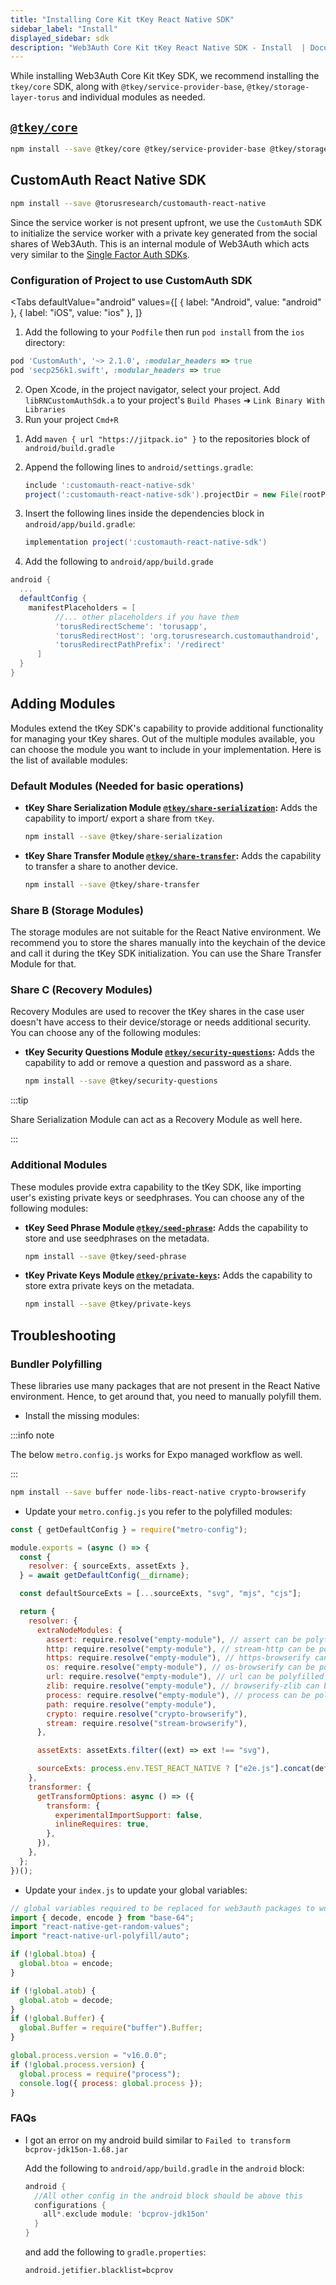 ```yaml
---
title: "Installing Core Kit tKey React Native SDK"
sidebar_label: "Install"
displayed_sidebar: sdk
description: "Web3Auth Core Kit tKey React Native SDK - Install  | Documentation - Web3Auth"
---
```



While installing Web3Auth Core Kit tKey SDK, we recommend installing the `tkey/core` SDK, along with `@tkey/service-provider-base`,
`@tkey/storage-layer-torus` and individual modules as needed.

## [`@tkey/core`](https://www.npmjs.com/package/@tkey/core)

```bash npm2yarn
npm install --save @tkey/core @tkey/service-provider-base @tkey/storage-layer-torus
```

## CustomAuth React Native SDK

```bash npm2yarn
npm install --save @torusresearch/customauth-react-native
```

Since the service worker is not present upfront, we use the `CustomAuth` SDK to initialize the service worker with a private key generated from the
social shares of Web3Auth. This is an internal module of Web3Auth which acts very similar to the [Single Factor Auth SDKs](/sdk/core-kit/sfa-web/).

### Configuration of Project to use CustomAuth SDK

<Tabs
  defaultValue="android"
  values={[
    { label: "Android", value: "android" },
    { label: "iOS", value: "ios" },
  ]}
>

<TabItem value="ios">

1. Add the following to your `Podfile` then run `pod install` from the `ios` directory:

```ruby
pod 'CustomAuth', '~> 2.1.0', :modular_headers => true
pod 'secp256k1.swift', :modular_headers => true
```

2. Open Xcode, in the project navigator, select your project. Add `libRNCustomAuthSdk.a` to your project's `Build Phases` ➜
   `Link Binary With Libraries`
3. Run your project `Cmd+R`

</TabItem>

<TabItem value="android">

1. Add `maven { url "https://jitpack.io" }` to the repositories block of `android/build.gradle`
2. Append the following lines to `android/settings.gradle`:

   ```groovy
   include ':customauth-react-native-sdk'
   project(':customauth-react-native-sdk').projectDir = new File(rootProject.projectDir, '../node_modules/@toruslabs/customauth-react-native-sdk/android')
   ```

3. Insert the following lines inside the dependencies block in `android/app/build.gradle`:

   ```groovy
   implementation project(':customauth-react-native-sdk')
   ```

4. Add the following to `android/app/build.grade`

```groovy
android {
  ...
  defaultConfig {
    manifestPlaceholders = [
          //... other placeholders if you have them
          'torusRedirectScheme': 'torusapp',
          'torusRedirectHost': 'org.torusresearch.customauthandroid',
          'torusRedirectPathPrefix': '/redirect'
      ]
  }
}
```

</TabItem>
</Tabs>

## Adding Modules

Modules extend the tKey SDK's capability to provide additional functionality for managing your tKey shares. Out of the multiple modules available, you
can choose the module you want to include in your implementation. Here is the list of available modules:

### Default Modules (Needed for basic operations)

- **tKey Share Serialization Module [`@tkey/share-serialization`](/sdk/core-kit/tkey/modules/share-serialization):** Adds the capability to import/
  export a share from `tKey`.

  ```bash npm2yarn
  npm install --save @tkey/share-serialization
  ```

- **tKey Share Transfer Module [`@tkey/share-transfer`](/sdk/core-kit/tkey/modules/share-transfer):** Adds the capability to transfer a share to
  another device.

  ```bash npm2yarn
  npm install --save @tkey/share-transfer
  ```

### Share B (Storage Modules)

The storage modules are not suitable for the React Native environment. We recommend you to store the shares manually into the keychain of the device
and call it during the tKey SDK initialization. You can use the Share Transfer Module for that.

### Share C (Recovery Modules)

Recovery Modules are used to recover the tKey shares in the case user doesn't have access to their device/storage or needs additional security. You
can choose any of the following modules:

- **tKey Security Questions Module [`@tkey/security-questions`](/sdk/core-kit/tkey/modules/security-questions):** Adds the capability to add or remove
  a question and password as a share.

  ```bash npm2yarn
  npm install --save @tkey/security-questions
  ```

:::tip

Share Serialization Module can act as a Recovery Module as well here.

:::

### Additional Modules

These modules provide extra capability to the tKey SDK, like importing user's existing private keys or seedphrases. You can choose any of the
following modules:

- **tKey Seed Phrase Module [`@tkey/seed-phrase`](/sdk/core-kit/tkey/modules/seed-phrase):** Adds the capability to store and use seedphrases on the
  metadata.

  ```bash npm2yarn
  npm install --save @tkey/seed-phrase
  ```

- **tKey Private Keys Module [`@tkey/private-keys`](/sdk/core-kit/tkey/modules/private-keys):** Adds the capability to store extra private keys on the
  metadata.

  ```bash npm2yarn
  npm install --save @tkey/private-keys
  ```

## Troubleshooting

### Bundler Polyfilling

These libraries use many packages that are not present in the React Native environment. Hence, to get around that, you need to manually polyfill them.

- Install the missing modules:

:::info note

The below `metro.config.js` works for Expo managed workflow as well.

:::

```bash npm2yarn
npm install --save buffer node-libs-react-native crypto-browserify
```

- Update your `metro.config.js` you refer to the polyfilled modules:

```js
const { getDefaultConfig } = require("metro-config");

module.exports = (async () => {
  const {
    resolver: { sourceExts, assetExts },
  } = await getDefaultConfig(__dirname);

  const defaultSourceExts = [...sourceExts, "svg", "mjs", "cjs"];

  return {
    resolver: {
      extraNodeModules: {
        assert: require.resolve("empty-module"), // assert can be polyfilled here if needed
        http: require.resolve("empty-module"), // stream-http can be polyfilled here if needed
        https: require.resolve("empty-module"), // https-browserify can be polyfilled here if needed
        os: require.resolve("empty-module"), // os-browserify can be polyfilled here if needed
        url: require.resolve("empty-module"), // url can be polyfilled here if needed
        zlib: require.resolve("empty-module"), // browserify-zlib can be polyfilled here if needed
        process: require.resolve("empty-module"), // process can be polyfilled here if needed
        path: require.resolve("empty-module"),
        crypto: require.resolve("crypto-browserify"),
        stream: require.resolve("stream-browserify"),
      },

      assetExts: assetExts.filter((ext) => ext !== "svg"),

      sourceExts: process.env.TEST_REACT_NATIVE ? ["e2e.js"].concat(defaultSourceExts) : defaultSourceExts,
    },
    transformer: {
      getTransformOptions: async () => ({
        transform: {
          experimentalImportSupport: false,
          inlineRequires: true,
        },
      }),
    },
  };
})();
```

- Update your `index.js` to update your global variables:

```js
// global variables required to be replaced for web3auth packages to work
import { decode, encode } from "base-64";
import "react-native-get-random-values";
import "react-native-url-polyfill/auto";

if (!global.btoa) {
  global.btoa = encode;
}

if (!global.atob) {
  global.atob = decode;
}
if (!global.Buffer) {
  global.Buffer = require("buffer").Buffer;
}

global.process.version = "v16.0.0";
if (!global.process.version) {
  global.process = require("process");
  console.log({ process: global.process });
}
```

### FAQs

- I got an error on my android build similar to `Failed to transform bcprov-jdk15on-1.68.jar`

  Add the following to `android/app/build.gradle` in the `android` block:

  ```groovy
  android {
    //All other config in the android block should be above this
    configurations {
      all*.exclude module: 'bcprov-jdk15on'
    }
  }
  ```

  and add the following to `gradle.properties`:

  ```
  android.jetifier.blacklist=bcprov
  ```
